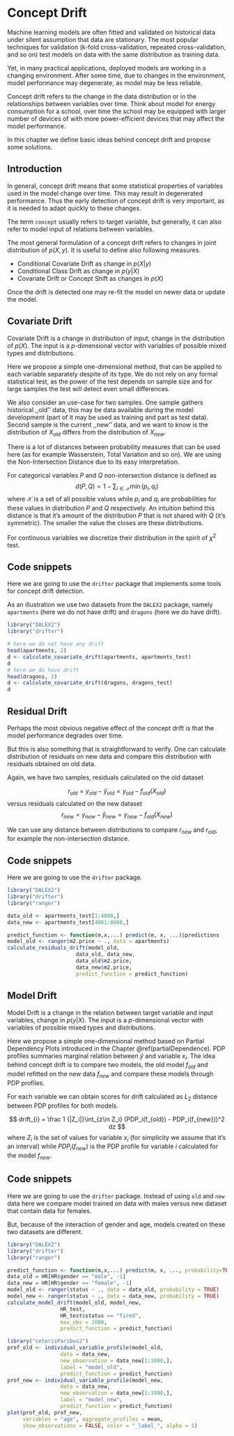 # Concept Drift {#conceptDrift}

Machine learning models are often fitted and validated on historical data under silent assumption that data are stationary. The most popular techniques for validation (k-fold cross-validation, repeated cross-validation, and so on) test models on data with the same distribution as training data.

Yet, in many practical applications, deployed models are working in a changing environment. After some time, due to changes in the environment, model performance may degenerate, as model may be less reliable.

Concept drift refers to the change in the data distribution or in the relationships between variables over time. Think about model for energy consumption for a school, over time the school may be equipped with larger number of devices of with more power-efficient devices that may affect the model performance.

In this chapter we define basic ideas behind concept drift and propose some solutions.

## Introduction

In general, concept drift means that some statistical properties of variables used in the model change over time. This may result in degenerated performance. Thus the early detection of concept drift is very important, as it is needed to adapt quickly to these changes. 

The term `concept` usually refers to target variable, but generally, it can also refer to model input of relations between variables.

The most general formulation of a concept drift refers to changes in joint distribution of $p(X, y)$. It is useful to define also following measures.

* Conditional Covariate Drift as change in $p(X | y)$
* Conditional Class Drift as change in $p(y | X)$
* Covariate Drift or Concept Shift as changes in $p(X)$

Once the drift is detected one may re-fit the model on newer data or update the model.

## Covariate Drift

Covariate Drift is a change in distribution of input, change in the distribution of $p(X)$. The input is a $p$-dimensional vector with variables of possible mixed types and distributions. 

Here we propose a simple one-dimensional method, that can be applied to each variable separately despite of its type. We do not rely on any formal statistical test, as the power of the test depends on sample size and for large samples the test will detect even small differences.

We also consider an use-case for two samples. One sample gathers historical ,,old'' data, this may be data available during the model development (part of it may be used as training and part as test data). Second sample is the current ,,new'' data, and we want to know is the distribution of $X_{old}$ differs from the distribution of $X_{new}$. 

There is a lot of distances between probability measures that can be used here (as for example Wasserstein, Total Variation and so on). We are using the Non-Intersection Distance due to its easy interpretation. 

For categorical variables $P$ and $Q$ non-intersection distance is defined as
$$
d(P,Q) = 1 - \sum_{i\in \mathcal X} \min(p_i, q_i)
$$
where $\mathcal X$ is a set of all possible values while $p_i$ and $q_i$ are probabilities for these values in distribution $P$ and $Q$ respectively. An intuition behind this distance is that it's amount of the distribution $P$ that is not shared with $Q$ (it's symmetric). The smaller the value the closes are these distributions. 

For continuous variables we discretize their distribution in the spirit of $\chi^2$ test.



## Code snippets

Here we are going to use the `drifter` package that implements some tools for concept drift detection. 

As an illustration we use two datasets from the `DALEX2` package, namely `apartments` (here we do not have drift) and `dragons` (here we do have drift).

```r
library("DALEX2")
library("drifter")

# here we do not have any drift
head(apartments, 2)
d <- calculate_covariate_drift(apartments, apartments_test)
d
# here we do have drift
head(dragons, 2)
d <- calculate_covariate_drift(dragons, dragons_test)
d
```


## Residual Drift

Perhaps the most obvious negative effect of the concept drift is that the model performance degrades over time. 

But this is also something that is straightforward to verify. One can calculate distribution of residuals on new data and compare this distribution with residuals obtained on old data.

Again, we have two samples, residuals calculated on the old dataset

$$
r_{old} = y_{old} - \hat y_{old} = y_{old} - f_{old}(X_{old})
$$
versus residuals calculated on the new dataset
$$
r_{new} = y_{new} - \hat y_{new} = y_{new} - f_{old}(X_{new})
$$

We can use any distance between distributions to compare $r_{new}$ and $r_{old}$, for example the non-intersection distance.

## Code snippets

Here we are going to use the `drifter` package.

```r
library("DALEX2")
library("drifter")
library("ranger")

data_old <- apartments_test[1:4000,]
data_new <- apartments_test[4001:8000,]

predict_function <- function(m,x,...) predict(m, x, ...)$predictions
model_old <- ranger(m2.price ~ ., data = apartments)
calculate_residuals_drift(model_old,
                      data_old, data_new,
                      data_old$m2.price, 
                      data_new$m2.price,
                      predict_function = predict_function)
```


## Model Drift

Model Drift is a change in the relation between target variable and input variables, change in $p(y|X)$. The input is a $p$-dimensional vector with variables of possible mixed types and distributions. 

Here we propose a simple one-dimensional method based on Partial Dependency Plots introduced in the Chapter \@ref(partialDependence). PDP profiles summaries marginal relation between $\hat y$ and variable $x_i$. The idea behind concept drift is to compare two models, the old model $f_{old}$ and model refitted on the new data $f_{new}$ and compare these models through PDP profiles.  

For each variable we can obtain scores for drift calculated as $L_2$ distance between PDP profiles for both models.

$$
drift_{i} = \frac 1 {|Z_i|}\int_{z\in Z_i} (PDP_i(f_{old}) - PDP_i(f_{new}))^2 dz
$$
where $Z_i$ is the set of values for variable $x_i$ (for simplicity we assume that it's an interval) while $PDP_i(f_{new})$ is the PDP profile for variable $i$ calculated for the model $f_{new}$.

## Code snippets

Here we are going to use the `drifter` package.
Instead of using `old` and `new` data here we compare model trained on data with males versus new dataset that contain data for females.

But, because of the interaction of gender and age, models created on these two datasets are different.

```r
library("DALEX2")
library("drifter")
library("ranger")

predict_function <- function(m,x,...) predict(m, x, ..., probability=TRUE)$predictions[,1]
data_old = HR[HR$gender == "male", -1]
data_new = HR[HR$gender == "female", -1]
model_old <- ranger(status ~ ., data = data_old, probability = TRUE)
model_new <- ranger(status ~ ., data = data_new, probability = TRUE)
calculate_model_drift(model_old, model_new,
                 HR_test,
                 HR_test$status == "fired",
                 max_obs = 1000,
                 predict_function = predict_function)

library("ceterisParibus2")
prof_old <- individual_variable_profile(model_old,
                 data = data_new,
                 new_observation = data_new[1:1000,],
                 label = "model_old",
                 predict_function = predict_function)
prof_new <- individual_variable_profile(model_new,
                 data = data_new,
                 new_observation = data_new[1:1000,],
                 label = "model_new",
                 predict_function = predict_function)
plot(prof_old, prof_new,
     variables = "age", aggregate_profiles = mean,
     show_observations = FALSE, color = "_label_", alpha = 1)
```


